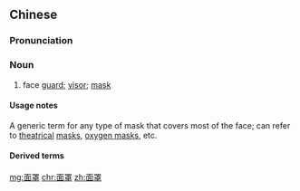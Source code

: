 ==Chinese==
{{zh-forms}}

===Pronunciation===
{{zh-pron
|m=miànzhào
|c=min6 zaau3
|cat=n
}}

===Noun===
{{zh-noun}}

# face [[guard]]; [[visor]]; [[mask]]

====Usage notes====
A generic term for any type of mask that covers most of the face; can refer to [[theatrical]] [[mask]]s, [[oxygen mask]]s, etc.

====Derived terms====
{{zh-der|氧氣面罩}}

[[mg:面罩]]
[[chr:面罩]]
[[zh:面罩]]